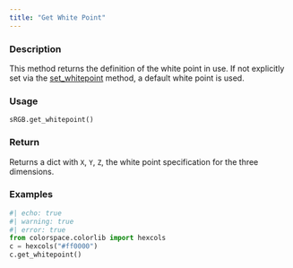 ```yaml
---
title: "Get White Point"
---
```


### Description

This method returns the definition of the white point in use. If not
explicitly set via the [set_whitepoint](colorspace.colorlib.sRGB.set_whitepoint.qmd) method, a default white
point is used.

### Usage

<pre><code class='language-python'>sRGB.get_whitepoint()</code></pre>

### Return

Returns a dict with `X`, `Y`, `Z`, the white point specification
for the three dimensions.

### Examples

```python
#| echo: true
#| warning: true
#| error: true
from colorspace.colorlib import hexcols
c = hexcols("#ff0000")
c.get_whitepoint()
```




